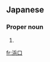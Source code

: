 ==Japanese==
{{ja-kanjitab|はま|くち|k2=ぐち|yomi=k|r=y}}

===Proper noun===
{{ja-pos|kyu=濱口|はまぐち|proper}}

# {{surname|lang=ja|sort=はまぐち}}

[[fr:浜口]]